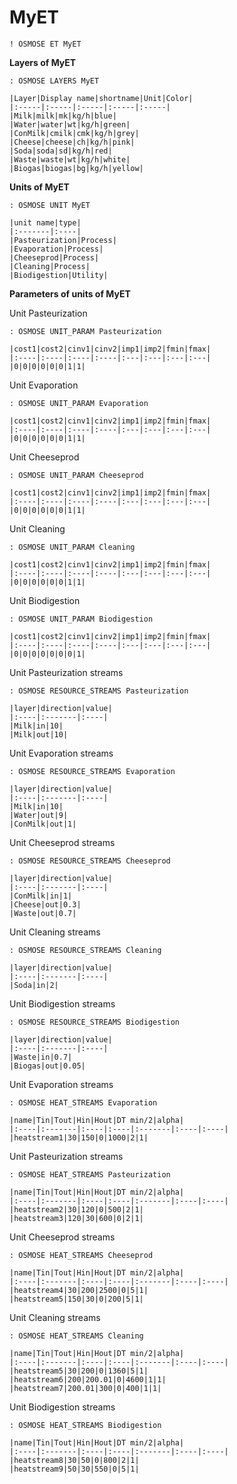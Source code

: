 # MyET

```rosmose
! OSMOSE ET MyET
```

**Layers of MyET**

```rosmose
: OSMOSE LAYERS MyET

|Layer|Display name|shortname|Unit|Color|
|:-----|:-----|:-----|:-----|:-----|
|Milk|milk|mk|kg/h|blue|
|Water|water|wt|kg/h|green|
|ConMilk|cmilk|cmk|kg/h|grey|
|Cheese|cheese|ch|kg/h|pink|
|Soda|soda|sd|kg/h|red|
|Waste|waste|wt|kg/h|white|
|Biogas|biogas|bg|kg/h|yellow|
```

**Units of MyET**

```rosmose
: OSMOSE UNIT MyET

|unit name|type|
|:-------|:----|
|Pasteurization|Process|
|Evaporation|Process|
|Cheeseprod|Process|
|Cleaning|Process|
|Biodigestion|Utility|
```

**Parameters of units of MyET**

Unit Pasteurization

```rosmose
: OSMOSE UNIT_PARAM Pasteurization

|cost1|cost2|cinv1|cinv2|imp1|imp2|fmin|fmax|
|:----|:----|:----|:----|:---|:---|:---|:---|
|0|0|0|0|0|0|1|1|
```

Unit Evaporation

```rosmose
: OSMOSE UNIT_PARAM Evaporation

|cost1|cost2|cinv1|cinv2|imp1|imp2|fmin|fmax|
|:----|:----|:----|:----|:---|:---|:---|:---|
|0|0|0|0|0|0|1|1|
```

Unit Cheeseprod

```rosmose
: OSMOSE UNIT_PARAM Cheeseprod

|cost1|cost2|cinv1|cinv2|imp1|imp2|fmin|fmax|
|:----|:----|:----|:----|:---|:---|:---|:---|
|0|0|0|0|0|0|1|1|
```

Unit Cleaning

```rosmose
: OSMOSE UNIT_PARAM Cleaning

|cost1|cost2|cinv1|cinv2|imp1|imp2|fmin|fmax|
|:----|:----|:----|:----|:---|:---|:---|:---|
|0|0|0|0|0|0|1|1|
```

Unit Biodigestion

```rosmose
: OSMOSE UNIT_PARAM Biodigestion

|cost1|cost2|cinv1|cinv2|imp1|imp2|fmin|fmax|
|:----|:----|:----|:----|:---|:---|:---|:---|
|0|0|0|0|0|0|0|1|
```

Unit Pasteurization streams

```rosmose
: OSMOSE RESOURCE_STREAMS Pasteurization

|layer|direction|value|
|:----|:-------|:----|
|Milk|in|10|
|Milk|out|10|
```

Unit Evaporation streams

```rosmose
: OSMOSE RESOURCE_STREAMS Evaporation

|layer|direction|value|
|:----|:-------|:----|
|Milk|in|10|
|Water|out|9|
|ConMilk|out|1|
```

Unit Cheeseprod streams

```rosmose
: OSMOSE RESOURCE_STREAMS Cheeseprod

|layer|direction|value|
|:----|:-------|:----|
|ConMilk|in|1|
|Cheese|out|0.3|
|Waste|out|0.7|
```

Unit Cleaning streams

```rosmose
: OSMOSE RESOURCE_STREAMS Cleaning

|layer|direction|value|
|:----|:-------|:----|
|Soda|in|2|
```

Unit Biodigestion streams

```rosmose
: OSMOSE RESOURCE_STREAMS Biodigestion

|layer|direction|value|
|:----|:-------|:----|
|Waste|in|0.7|
|Biogas|out|0.05|
```

Unit Evaporation streams

```rosmose
: OSMOSE HEAT_STREAMS Evaporation

|name|Tin|Tout|Hin|Hout|DT min/2|alpha|
|:----|:-------|:----|:----|:-------|:----|:----|
|heatstream1|30|150|0|1000|2|1|
```

Unit Pasteurization streams

```rosmose
: OSMOSE HEAT_STREAMS Pasteurization

|name|Tin|Tout|Hin|Hout|DT min/2|alpha|
|:----|:-------|:----|:----|:-------|:----|:----|
|heatstream2|30|120|0|500|2|1|
|heatstream3|120|30|600|0|2|1|
```

Unit Cheeseprod streams

```rosmose
: OSMOSE HEAT_STREAMS Cheeseprod

|name|Tin|Tout|Hin|Hout|DT min/2|alpha|
|:----|:-------|:----|:----|:-------|:----|:----|
|heatstream4|30|200|2500|0|5|1|
|heatstream5|150|30|0|200|5|1|
```

Unit Cleaning streams

```rosmose
: OSMOSE HEAT_STREAMS Cleaning

|name|Tin|Tout|Hin|Hout|DT min/2|alpha|
|:----|:-------|:----|:----|:-------|:----|:----|
|heatstream5|30|200|0|1360|5|1|
|heatstream6|200|200.01|0|4600|1|1|
|heatstream7|200.01|300|0|400|1|1|
```

Unit Biodigestion streams

```rosmose
: OSMOSE HEAT_STREAMS Biodigestion

|name|Tin|Tout|Hin|Hout|DT min/2|alpha|
|:----|:-------|:----|:----|:-------|:----|:----|
|heatstream8|30|50|0|800|2|1|
|heatstream9|50|30|550|0|5|1|
```

